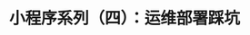 ---
title: 小程序系列（四）：运维部署踩坑
description: 小程序系列（四）：运维部署踩坑
pubDate: '2024-8-27 04:00:00'
heroImage: '/战争中的鹿.jpeg'
---